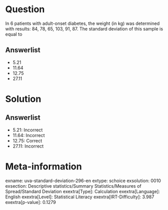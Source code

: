 Question
========

In 6 patients with adult-onset diabetes, the weight (in kg) was determined with results: 84, 78, 65, 103, 91, 87. The standard deviation of this sample is equal to

Answerlist
----------

* 5.21
* 11.64
* 12.75
* 27.11

Solution
========

Answerlist
----------

* 5.21: Incorrect
* 11.64: Incorrect
* 12.75: Correct
* 27.11: Incorrect

Meta-information
================
exname: uva-standard-deviation-296-en
extype: schoice
exsolution: 0010
exsection: Descriptive statistics/Summary Statistics/Measures of Spread/Standard Deviation
exextra[Type]: Calculation
exextra[Language]: English
exextra[Level]: Statistical Literacy
exextra[IRT-Difficulty]: 3.987
exextra[p-value]: 0.1279
